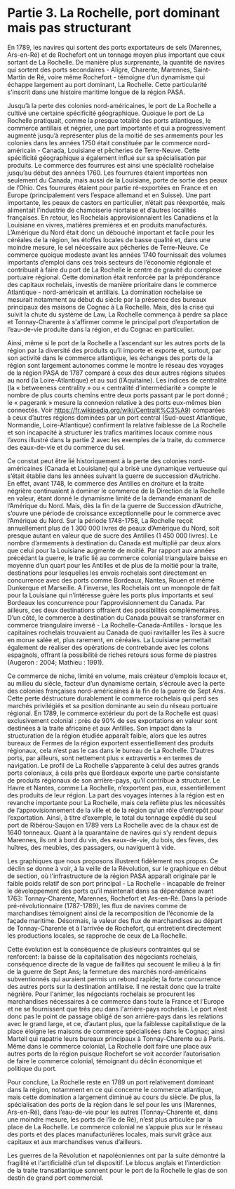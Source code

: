 

# Partie 3. La Rochelle, port dominant mais pas structurant

<Caller id="viz-principale-partie-3" step={1} />

En 1789, les navires qui sortent des ports exportateurs de sels (Marennes, Ars-en-Ré) et de Rochefort ont un tonnage moyen plus important que ceux sortant de La Rochelle. De manière plus surprenante, la quantité de navires qui sortent des ports secondaires - Aligre, Charente, Marennes, Saint-Martin de Ré, voire même Rochefort - témoigne d’un dynamisme qui échappe largement au port dominant, La Rochelle. Cette particularité s'inscrit dans une histoire maritime longue de la région PASA.

Jusqu’à la perte des colonies nord-américaines, le port de La Rochelle a cultivé une certaine spécificité géographique. Quoique le port de La Rochelle pratiquait, comme la presque totalité des ports atlantiques, le commerce antillais et négrier, une part importante et qui a progressivement augmenté jusqu’à représenter plus de la moitié de ses armements pour les colonies dans les années 1750 était constituée par le commerce nord-américain - Canada, Louisiane et pêcheries de Terre-Neuve. Cette spécificité géographique a également influé sur sa spécialisation par produits. Le commerce des fourrures est ainsi une spécialité rochelaise jusqu’au début des années 1760. Les fourrures étaient importées non seulement du Canada, mais aussi de la Louisiane, porte de sortie des peaux de l’Ohio. Ces fourrures étaient pour partie ré-exportées en France et en Europe (principalement vers l’espace allemand et en Suisse). Une part importante, les peaux de castors en particulier, n’était pas réexportée, mais alimentait l’industrie de chamoiserie niortaise et d’autres localités françaises. En retour, les Rochelais approvisionnaient les Canadiens et la Louisiane en vivres, matières premières et en produits manufacturés. L’Amérique du Nord était donc un débouché important et facile pour les céréales de la région, les étoffes locales de basse qualité et, dans une moindre mesure, le sel nécessaire aux pêcheries de Terre-Neuve. Ce commerce quoique modeste avant les années 1740 fournissait des volumes importants d’emploi dans ces trois secteurs de l’économie régionale et contribuait à faire du port de La Rochelle le centre de gravité du complexe portuaire régional. Cette domination était renforcée par la prépondérance des capitaux rochelais, investis de manière prioritaire dans le commerce Atlantique - nord-américain et antillais. La domination rochelaise se mesurait notamment au début du siècle par la présence des bureaux principaux des maisons de Cognac à La Rochelle. Mais, dès la crise qui suivit la chute du système de Law, La Rochelle commença à perdre sa place et Tonnay-Charente à s'affirmer comme le principal port d’exportation de l’eau-de-vie produite dans la région, et du Cognac en particulier. 

<Caller id="viz-principale-partie-3" step={2} />

Ainsi, même si le port de la Rochelle a l’ascendant sur les autres ports de la région par la diversité des produits qu’il importe et exporte et, surtout, par son activité dans le commerce atlantique, les échanges des ports de la région sont largement autonomes comme le montre le réseau des voyages de la région PASA de 1787 comparé à ceux des deux autres régions situées au nord (la Loire-Atlantique) et au sud (l’Aquitaine). Les indices de centralité (la « betweeness centrality » ou « centralité d’intermédiarité » compte le nombre de plus courts chemins entre deux ports passant par le port donné ; le « pagerank » mesure la connexion relative à des ports eux-mêmes bien connectés. Voir <a href="https://fr.wikipedia.org/wiki/Centralit%25C3%25A9" target="blank" rel="noopener noreferrer">https://fr.wikipedia.org/wiki/Centralit%C3%A9</a>) comparées à ceux d’autres régions dominées par un port central (Sud-ouest Atlantique, Normandie, Loire-Atlantique) confirment la relative faiblesse de La Rochelle et son incapacité à structurer les trafics maritimes locaux comme nous l’avons illustré dans la partie 2 avec les exemples de la traite, du commerce des eaux-de-vie et du commerce du sel.

Ce constat peut être lié historiquement à la perte des colonies nord-américaines (Canada et Louisiane) qui a brisé une dynamique vertueuse qui s’était établie dans les années suivant la guerre de succession d’Autriche. En effet, avant 1748, le commerce des Antilles en droiture et la traite négrière continuaient à dominer le commerce de la Direction de la Rochelle en valeur, étant donné le dynamisme limité de la demande émanant de l’Amérique du Nord. Mais, dès la fin de la guerre de Succession d’Autriche, s’ouvre une période de croissance exceptionnelle pour le commerce avec l’Amérique du Nord. Sur la période 1748-1758, La Rochelle reçoit annuellement plus de 1 300 000 livres de peaux d’Amérique du Nord, soit presque autant en valeur que de sucre des Antilles (1 450 000 livres). Le nombre d’armements à destination du Canada est multiplié par deux alors que celui pour la Louisiane augmente de moitié. Par rapport aux années précédant la guerre, le trafic lié au commerce colonial triangulaire baisse en moyenne d’un quart pour les Antilles et de plus de la moitié pour la traite, destinations pour lesquelles les envois rochelais sont directement en concurrence avec des ports comme Bordeaux, Nantes, Rouen et même Dunkerque et Marseille. A l’inverse, les Rochelais ont un monopole de fait pour la Louisiane qui n’intéresse guère les ports plus importants et seul Bordeaux les concurrence pour l’approvisionnement du Canada. Par ailleurs, ces deux destinations offraient des possibilités complémentaires. D’un côté, le commerce à destination du Canada pouvait se transformer en commerce triangulaire inversé - La Rochelle-Canada-Antilles - lorsque les capitaines rochelais trouvaient au Canada de quoi ravitailler les îles à sucre en morue salée et, plus rarement, en céréales. La Louisiane permettait également de réaliser des opérations de contrebande avec les colons espagnols, offrant la possibilité de riches retours sous forme de piastres (Augeron : 2004; Mathieu : 1991).

<Caller id="viz-principale-partie-3" step={3} />

Ce commerce de niche, limité en volume, mais créateur d’emplois locaux et, au milieu du siècle, facteur d’un dynamisme certain, s’écroule avec la perte des colonies françaises nord-américaines à la fin de la guerre de Sept Ans. Cette perte déstructure durablement le commerce rochelais qui perd ses marchés privilégiés et sa position dominante au sein du réseau portuaire régional. En 1789, le commerce extérieur du port de la Rochelle est quasi exclusivement colonial : près de 90% de ses exportations en valeur sont destinées à la traite africaine et aux Antilles. Son impact dans la structuration de la région étudiée apparaît faible, alors que les autres bureaux de Fermes de la région exportent essentiellement des produits régionaux, cela n’est pas le cas dans le bureau de La Rochelle. D’autres ports, par ailleurs, sont nettement plus « extravertis » en termes de navigation. Le profil de La Rochelle s’apparente à celui des autres grands ports coloniaux, à cela près que Bordeaux exporte une partie consistante de produits régionaux de son arrière-pays, qu’il contribue à structurer. Le Havre et Nantes, comme La Rochelle, n’exportent pas, eux, essentiellement des produits de leur région. La part des voyages internes à la région est en revanche importante pour La Rochelle, mais cela reflète plus les nécessités de l’approvisionnement de la ville et de la région qu’un rôle d’entrepôt pour l’exportation. Ainsi, à titre d’exemple, le total du tonnage expédié du seul port de Ribérou-Saujon en 1789 vers La Rochelle avec de la chaux est de 1640 tonneaux. Quant à la quarantaine de navires qui s’y rendent depuis Marennes, ils ont à bord du vin, des eaux-de-vie, du bois, des fèves, des huîtres, des meubles, des passagers, ou naviguent à vide.

Les graphiques que nous proposons illustrent fidèlement nos propos. Ce déclin se donne à voir, à la veille de la Révolution, sur le graphique en début de section, où l'infrastructure de la région PASA apparaît originale par le faible poids relatif de son port principal - La Rochelle - incapable de freiner le développement des ports qu’il maintenait dans sa dépendance avant 1763: Tonnay-Charente, Marennes, Rochefort et Ars-en-Ré. Dans la période pré-révolutionnaire (1787-1789), les flux de navires comme de marchandises témoignent ainsi de la recomposition de l’économie de la façade maritime. Désormais, la valeur des flux de marchandises au départ de Tonnay-Charente et à l’arrivée de Rochefort, qui entretient directement les productions locales, se rapproche de ceux de La Rochelle.

Cette évolution est la conséquence de plusieurs contraintes qui se renforcent: la baisse de la capitalisation des négociants rochelais, conséquence directe de la vague de faillites qui secouent le milieu à la fin de la guerre de Sept Ans; la fermeture des marchés nord-américains subventionnés qui auraient permis un rebond rapide; la forte concurrence des autres ports sur la destination antillaise. Il ne restait donc que la traite négrière. Pour l'animer, les négociants rochelais se procurent les marchandises nécessaires à ce commerce dans toute la France et l’Europe et ne se fournissent que très peu dans l'arrière-pays rochelais. Le port n’est donc pas le point de passage obligé de son arrière-pays dans les relations avec le grand large, et ce, d’autant plus, que la faiblesse capitalistique de la place éloigne les maisons de commerce spécialisées dans le Cognac; ainsi Martell qui rapatrie leurs bureaux principaux à Tonnay-Charente ou à Paris. Même dans le commerce colonial, La Rochelle doit faire une place aux autres ports de la région puisque Rochefort se voit accorder l’autorisation de faire le commerce colonial, témoignant du déclin économique et politique du port.

Pour conclure, La Rochelle reste en 1789 un port relativement dominant dans la région, notamment en ce qui concerne le commerce atlantique, mais cette domination a largement diminué au cours du siècle. De plus, la spécialisation des ports de la région dans le sel pour les uns (Marennes, Ars-en-Ré), dans l’eau-de-vie pour les autres (Tonnay-Charente et, dans une moindre mesure, les ports de l’île de Ré), n’est plus articulée par la place de La Rochelle. Le commerce colonial ne s’appuie plus sur le réseau des ports et des places manufacturières locales, mais survit grâce aux capitaux et aux marchandises venus d’ailleurs.

<Caller id="partie-3-comparaison-exports-coloniaux" />

Les guerres de la Révolution et napoléoniennes ont par la suite démontré la fragilité et l'artificialité d’un tel dispositif. Le blocus anglais et l’interdiction de la traite transatlantique sonnent pour le port de la Rochelle le glas de son destin de grand port commercial. 


